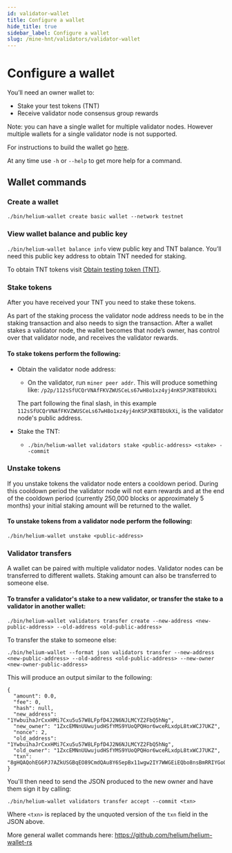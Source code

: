 ```yaml
---
id: validator-wallet
title: Configure a wallet
hide_title: true
sidebar_label: Configure a wallet
slug: /mine-hnt/validators/validator-wallet
---
```



# Configure a wallet

You’ll need an owner wallet to:
* Stake your test tokens (TNT)
* Receive validator node consensus group rewards

Note: you can have a single wallet for multiple validator nodes. However multiple wallets for a single validator node is not supported.

For instructions to build the wallet go [here](https://github.com/helium/helium-wallet-rs).

At any time use ```-h``` or ```--help``` to get more help for a command.

## Wallet commands

### Create a wallet

```./bin/helium-wallet create basic wallet --network testnet``` 

### View wallet balance and public key
```./bin/helium-wallet balance info``` view public key and TNT balance. You’ll need this public key address to obtain TNT needed for staking. 

To obtain TNT tokens visit [Obtain testing token (TNT)](/mine-hnt/validators/validator-tnt).

### Stake tokens
After you have received your TNT you need to stake these tokens. 

As part of the staking process the validator node address needs to be in the staking transaction and also needs to sign the transaction. After a wallet stakes a validator node, the wallet becomes that node’s owner, has control over that validator node, and receives the validator rewards.

#### To stake tokens perform the following:

* Obtain the validator node address:
    * On the validator, run ```miner peer addr```.  This will produce something like: ```/p2p/112sSfUCQrVNAfFKVZWUSCeLs67wH8o1xz4yj4nKSPJKBT8bUkXi```

    The part following the final slash, in this example ```112sSfUCQrVNAfFKVZWUSCeLs67wH8o1xz4yj4nKSPJKBT8bUkXi```, is the validator node's public address.

* Stake the TNT:
    * ```./bin/helium-wallet validators stake <public-address> <stake> --commit```

### Unstake tokens
If you unstake tokens the validator node enters a cooldown period. During this cooldown period the validator node will not earn rewards and at the end of the cooldown period (currently 250,000 blocks or approximately 5 months) your initial staking amount will be returned to the wallet. 

#### To unstake tokens from a validator node perform the following:
```./bin/helium-wallet unstake <public-address>```

### Validator transfers 
A wallet can be paired with multiple validator nodes. Validator nodes can be transferred to different wallets. Staking amount can also be transferred to someone else.

#### To transfer a validator's stake to a new validator, or transfer the stake to a validator in another wallet:
```./bin/helium-wallet validators transfer create --new-address <new-public-address> --old-address <old-public-address>```

To transfer the stake to someone else:

```./bin/helium-wallet --format json validators transfer --new-address <new-public-address> --old-address <old-public-address> --new-owner <new-owner-public-address>```

This will produce an output similar to the following:

```
{
  "amount": 0.0,
  "fee": 0,
  "hash": null,
  "new_address": "1YwbuihaJrCxxHMi7Cxu5u57W8LFpfD4J2N6NJLMCYZ2FbQ5hNg",
  "new_owner": "1ZxcEMNnUUwujudHSfYMS9YUoQPQHor6wceRLxdpL8txWCJ7UKZ",
  "nonce": 2,
  "old_address": "1YwbuihaJrCxxHMi7Cxu5u57W8LFpfD4J2N6NJLMCYZ2FbQ5hNg",
  "old_owner": "1ZxcEMNnUUwujudHSfYMS9YUoQPQHor6wceRLxdpL8txWCJ7UKZ",
  "txn": "8gHQAQohEG6PJ7AZkUSGBqEO89CmdQAu8Y6SepBx11wgw2IY7WWGEiEQbo8nsBmRRIYGoQ7z0KZ1AC7xjpJ6kHHXXCDDYhjtZYYaIRD0idqz8SRyoUMBZhygY/fgpX9juEX+46Pya8ZyMMxa0yIhEdxxIOJxUVrnbQo2f/htY/kWQy3bWq5o0hVz4DQMZdPzMkBmtCjmV++wGbLp5oSVoUQJMYCE2u4AuhBhTZFWa2vhew6XBTYY4UIdqGiK0Fb9AD5qed7OW18smUP66Yfg+swISAI="
}
```

You'll then need to send the JSON produced to the new owner and have them sign it by calling:

```./bin/helium-wallet validators transfer accept --commit <txn>```

Where ```<txn>``` is replaced by the unquoted version of the ```txn``` field in the JSON above.


More general wallet commands here: https://github.com/helium/helium-wallet-rs